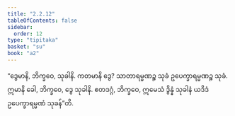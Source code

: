 ```yaml
---
title: "2.2.12"
tableOfContents: false
sidebar:
  order: 12
type: "tipitaka"
basket: "su"
book: "a2"
---
```



<DynamicBreadcrumb />

<Division number="76" book="a2" e="ch" v="15" p="80">

<Paragraph number="156" book="a2">
“ဒွေမာနိ, ဘိက္ခဝေ, သုခါနိ. ကတမာနိ ဒွေ? သာတာရမ္မဏဉ္စ သုခံ ဥပေက္ခာရမ္မဏဉ္စ သုခံ. ဣမာနိ ခေါ, ဘိက္ခဝေ, ဒွေ သုခါနိ. ဧတဒဂ္ဂံ, ဘိက္ခဝေ, ဣမေသံ ဒွိန္နံ သုခါနံ ယဒိဒံ ဥပေက္ခာရမ္မဏံ သုခန်”တိ.
</Paragraph>
</Division>
